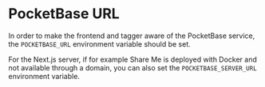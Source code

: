 
# PocketBase URL

In order to make the frontend and tagger aware of the PocketBase service, the `POCKETBASE_URL` environment variable should be set.

For the Next.js server, if for example Share Me is deployed with Docker and not available through a domain, you can also set the `POCKETBASE_SERVER_URL` environment variable.

